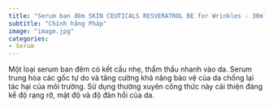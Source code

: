 ```yaml
---
title: "Serum ban đêm SKIN CEUTICALS RESVERATROL BE for Wrinkles - 30ml"
subtitle: "Chính hãng Pháp"
image: "image.jpg"
categories:
- Serum
---
```


Một loại serum ban đêm có kết cấu nhẹ, thẩm thấu nhanh vào da. Serum trung hòa các gốc tự do và tăng cường khả năng bảo vệ của da chống lại tác hại của môi trường. Sử dụng thường xuyên công thức này cải thiện đáng kể độ rạng rỡ, mật độ và độ đàn hồi của da.
